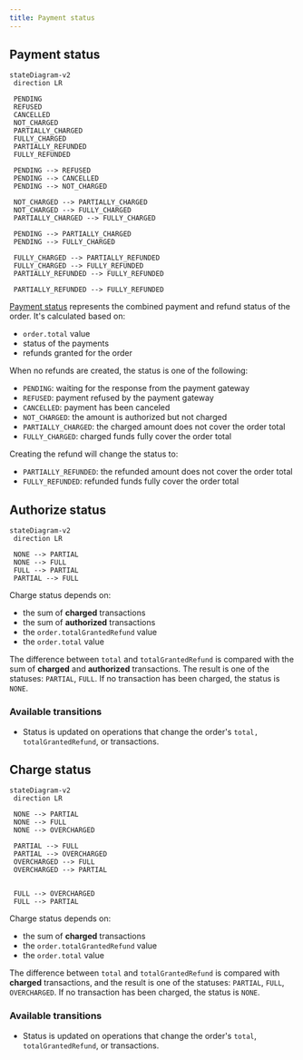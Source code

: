 ```yaml
---
title: Payment status
---
```


## Payment status

```mermaid
stateDiagram-v2
 direction LR

 PENDING
 REFUSED
 CANCELLED
 NOT_CHARGED
 PARTIALLY_CHARGED
 FULLY_CHARGED
 PARTIALLY_REFUNDED
 FULLY_REFUNDED

 PENDING --> REFUSED
 PENDING --> CANCELLED
 PENDING --> NOT_CHARGED

 NOT_CHARGED --> PARTIALLY_CHARGED
 NOT_CHARGED --> FULLY_CHARGED
 PARTIALLY_CHARGED --> FULLY_CHARGED

 PENDING --> PARTIALLY_CHARGED
 PENDING --> FULLY_CHARGED

 FULLY_CHARGED --> PARTIALLY_REFUNDED
 FULLY_CHARGED --> FULLY_REFUNDED
 PARTIALLY_REFUNDED --> FULLY_REFUNDED

 PARTIALLY_REFUNDED --> FULLY_REFUNDED
```

[Payment status](api-reference/orders/objects/order.mdx#orderpaymentstatuspaymentchargestatusenum--) represents the combined payment and refund status of the order. It's calculated based on:

- `order.total` value
- status of the payments
- refunds granted for the order

When no refunds are created, the status is one of the following:

- `PENDING`: waiting for the response from the payment gateway
- `REFUSED`: payment refused by the payment gateway
- `CANCELLED`: payment has been canceled
- `NOT_CHARGED`: the amount is authorized but not charged
- `PARTIALLY_CHARGED`: the charged amount does not cover the order total
- `FULLY_CHARGED`: charged funds fully cover the order total

Creating the refund will change the status to:

- `PARTIALLY_REFUNDED`: the refunded amount does not cover the order total
- `FULLY_REFUNDED`: refunded funds fully cover the order total

## Authorize status

```mermaid
stateDiagram-v2
 direction LR

 NONE --> PARTIAL
 NONE --> FULL
 FULL --> PARTIAL
 PARTIAL --> FULL

```

Charge status depends on:

- the sum of **charged** transactions
- the sum of **authorized** transactions
- the `order.totalGrantedRefund` value
- the `order.total` value

The difference between `total` and `totalGrantedRefund` is compared with the sum of **charged** and **authorized** transactions. The result is one of the statuses: `PARTIAL`, `FULL`. If no transaction has been charged, the status is `NONE`.

### Available transitions

- Status is updated on operations that change the order's `total,` `totalGrantedRefund`, or transactions.

## Charge status

```mermaid
stateDiagram-v2
 direction LR

 NONE --> PARTIAL
 NONE --> FULL
 NONE --> OVERCHARGED

 PARTIAL --> FULL
 PARTIAL --> OVERCHARGED
 OVERCHARGED --> FULL
 OVERCHARGED --> PARTIAL


 FULL --> OVERCHARGED
 FULL --> PARTIAL
```

Charge status depends on:

- the sum of **charged** transactions
- the `order.totalGrantedRefund` value
- the `order.total` value

The difference between `total` and `totalGrantedRefund` is compared with **charged** transactions, and the result is one of the statuses: `PARTIAL`, `FULL`, `OVERCHARGED`. If no transaction has been charged, the status is `NONE`.

### Available transitions

- Status is updated on operations that change the order's `total`, `totalGrantedRefund`, or transactions.
